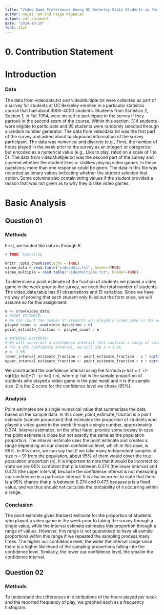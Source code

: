 ```yaml
---
title: "Video Game Preferences Among UC Berkeley Stats Students in Fall 1994"
author: Heidi Tam and Paige Pagaduan
output: pdf_document
date: "2024-10-19"
font: 12pt
---
```


# 0. Contribution Statement

\pagebreak

\pagenumbering{arabic}

# Introduction

### Data
The data from videodata.txt and videoMultiple.txt were collected as part of a survey for students at UC Berkeley enrolled in a particular statistics course that had about 3000-4000 students. Students from Statistics 2, Section 1, in Fall 1994, were invited to participate in the survey if they partook in the second exam of the course. Within this section, 314 students were eligible to participate and 95 students were randomly selected through a random number generator.
The data from videodata.txt was the first part of the survey and asked about background information of the survey participant. The data was numerical and discrete (e.g., Time, the number of hours played in the week prior to the survey as an integer) or categorical but encoded as a numerical value (e.g., Like to play, rated on a scale of 1 to 5).
The data from videoMultiple.txt was the second part of the survey and covered whether the student likes or dislikes playing video games. In these questions, more than one response could be given. The data in this file was recorded as binary values indicating whether the student selected that option. Some columns also contain string values if the student provided a reason that was not given as to why they dislike video games. 

\pagebreak

# Basic Analysis

## Question 01

### Methods
First, we loaded the data in through R.

```r

# TODO: bootstrap

knitr::opts_chunk$set(echo = TRUE)
video_data = read.table("videodata.txt", header=TRUE)
video_multiple = read.table("videoMultiple.txt", header=TRUE)
```

To determine a point estimate of the fraction of students we played a video game in the week prior to the survey, we need the total number of students. The video_data table has 91 observations and 15 variables. Since we have no way of proving that each student only filled out the form once, we will assume so for this assignment. 

```r
n <- nrow(video_data)
# POINT ESTIMATE:
# We can count the number of students who played a video game in the week prior to the survey by counting the number of students who played a video game for more than zero hours in the week prior. 
played_count <- sum(video_data$time > 0) 
point_estimate_fraction <- played_count / n

# INTERVAL ESTIMATE:
# We will construct a confidence interval that contains a range of values that likely contain the population parameter, the proportion of all students who answered the survey who played a video game in the week prior to the survey. 
# For a 95% confidence interval, we will use z = 1.96.
z <- 1.96
lower_interval_estimate_fraction <- point_estimate_fraction - z * sqrt(point_estimate_fraction * (1 - point_estimate_fraction) / n)
upper_interval_estimate_fraction <- point_estimate_fraction + z * sqrt(point_estimate_fraction * (1 - point_estimate_fraction) / n)
```

We constructed the confidence interval using the formula
p-hat = z +/- sqrt((p-hat)*(1 - p-hat) / n), where p-hat is the sample proportion of students who played a video game in the past week and n is the sample size. Z is the Z-score for the confidence level we chose (95%). 

### Analysis
Point estimates are a single numerical value that summarizes the data based on the sample data. In this case, point_estimate_fraction is a point estimate (sample proportion) that estimates the proportion of students who played a video game in the week through a single number, approximately 0.374.
Interval estimates, on the other hand, provide some leeway in case the point estimate is close but not exactly the same as the population proportion. The interval estimate uses the point estimate and creates a range depending on our chosen confidence level, which in this case, is 95%. In this case, we can say that if we take many independent samples of size n = 91 from the population, about 95% of them would cover the true population proportion (p). 
It is important to note that it would be incorrect to state we are 95% confident that p is between 0.274 (the lower interval) and 0.473 (the upper interval) because the confidence interval is not measuring our confidence in a particular interval. It is also incorrect to state that there is a 95% chance that p is between 0.274 and 0.473 because p is a fixed value, and we thus should not calculate the probability of it occurring within a range. 


### Conclusion
The point estimate gives the best estimate for the proportion of students who played a video game in the week prior to taking the survey through a single value, while the interval estimate estimates this proportion through a range of values. However, this range is not guaranteed to have all sample proportions within this range if we repeated the sampling process many times. The higher our confidence level, the wider the interval range since there is a higher likelihood of the sampling proportions falling into the confidence level. Similarly, the lower our confidence level, the smaller the confidence interval. 

## Question 02
### Methods
To understand the differences in distributions of the hours played per week and the reported frequency of play, we graphed each as a frequency histogram. 
